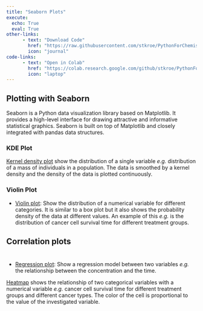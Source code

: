 ```yaml
---
title: "Seaborn Plots"
execute: 
  echo: True
  eval: True
other-links: 
      - text: "Download Code"
        href: "https://raw.githubusercontent.com/stkroe/PythonForChemists/main/course/notebooks/Seaborn.ipynb"
        icon: "journal"
code-links:
      - text: "Open in Colab"
        href: "https://colab.research.google.com/github/stkroe/PythonForChemists/blob/main/course/notebooks/Seaborn.ipynb"
        icon: "laptop"
--- 
```



## Plotting with Seaborn {.unnumbered}

Seaborn is a Python data visualization library based on Matplotlib. It provides a high-level interface for drawing attractive and informative statistical graphics. Seaborn is built on top of Matplotlib and closely integrated with pandas data structures.


### KDE Plot {.unnumbered}
[Kernel density plot](https://seaborn.pydata.org/generated/seaborn.kdeplot.html) show the distribution of a single variable *e.g.* distribution of a mass of individuals in a population. The data is smoothed by a kernel density and the density of the data is plotted continuously.

### Violin Plot {.unnumbered}

- [Violin plot](https://seaborn.pydata.org/generated/seaborn.violinplot.html): Show the distribution of a numerical variable for different categories. It is similar to a box plot but it also shows the probability density of the data at different values. An example of this *e.g.* is the distribution of cancer cell survival time for different treatment groups.

## Correlation plots {.unnumbered}


#

- [Regression plot](https://seaborn.pydata.org/generated/seaborn.regplot.html):
Show a regression model between two variables *e.g.* the relationship between the concentration and the time.


[Heatmap](https://seaborn.pydata.org/generated/seaborn.heatmap.html) shows the relationship of two categorical variables with a numerical variable *e.g.* cancer cell survival time for different treatment groups and different cancer types. The color of the cell is proportional to the value of the investigated variable.
